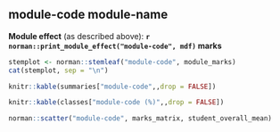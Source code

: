 ## module-code module-name

**Module effect** (as described above): 
**`r norman::print_module_effect("module-code", mdf)` marks**

```r
stemplot <- norman::stemleaf("module-code", module_marks)
cat(stemplot, sep = "\n")
```

```r
knitr::kable(summaries["module-code",,drop = FALSE])
```
```r
knitr::kable(classes["module-code (%)",,drop = FALSE])
```
```r
norman::scatter("module-code", marks_matrix, student_overall_mean)
```
